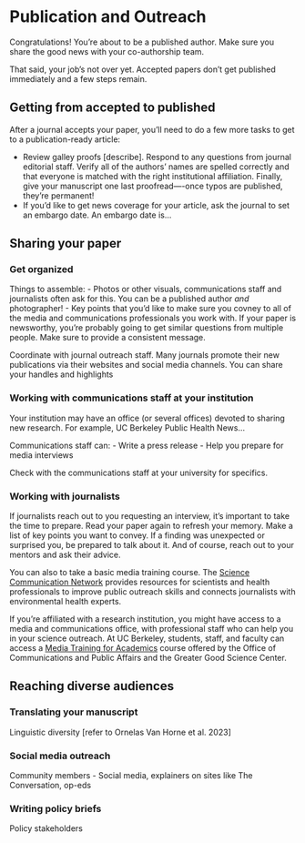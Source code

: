 # Publication and Outreach {#publication}

Congratulations! You're about to be a published author. Make sure you share the good news with your co-authorship team. 

That said, your job's not over yet. Accepted papers don't get published immediately and a few steps remain.

## Getting from accepted to published

After a journal accepts your paper, you'll need to do a few more tasks to get to a publication-ready article:

- Review galley proofs [describe]. Respond to any questions from journal editorial staff. Verify all of the authors' names are spelled correctly and that everyone is matched with the right institutional affiliation. Finally, give your manuscript one last proofread—-once typos are published, they're permanent!
- If you'd like to get news coverage for your article, ask the journal to set an embargo date. An embargo date is...

## Sharing your paper

### Get organized

Things to assemble:
- Photos or other visuals, communications staff and journalists often ask for this. You can be a published author *and* photographer!
- Key points that you'd like to make sure you covney to all of the media and communications professionals you work with. If your paper is newsworthy, you're probably going to get similar questions from multiple people. Make sure to provide a consistent message.

Coordinate with journal outreach staff. Many journals promote their new publications via their websites and social media channels. You can share your handles and highlights


### Working with communications staff at your institution

Your institution may have an office (or several offices) devoted to sharing new research. For example, UC Berkeley Public Health News... 

Communications staff can:
- Write a press release
- Help you prepare for media interviews

Check with the communications staff at your university for specifics.

### Working with journalists

If journalists reach out to you requesting an interview, it's important to take the time to prepare. Read your paper again to refresh your memory. Make a list of key points you want to convey. If a finding was unexpected or surprised you, be prepared to talk about it. And of course, reach out to your mentors and ask their advice. 

You can also to take a basic media training course. The [Science Communication Network](https://sciencecommunicationnetwork.org/){target="_blank"} provides resources for scientists and health professionals to improve public outreach skills and connects journalists with environmental health experts.

If you're affiliated with a research institution, you might have access to a media and communications office, with professional staff who can help you in your science outreach. At UC Berkeley, students, staff, and faculty can access a [Media Training for Academics](https://news.berkeley.edu/media-training){target="_blank"} course offered by the Office of Communications and Public Affairs and the Greater Good Science Center.

## Reaching diverse audiences

### Translating your manuscript

Linguistic diversity [refer to Ornelas Van Horne et al. 2023]

### Social media outreach

Community members - Social media, explainers on sites like The Conversation, op-eds

### Writing policy briefs

Policy stakeholders